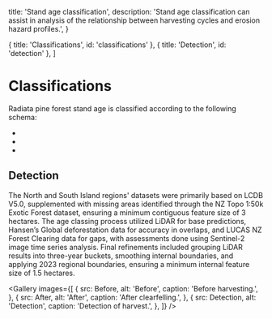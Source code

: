 
  title: 'Stand age classification',
  description:
    'Stand age classification can assist in analysis of the relationship between harvesting cycles and erosion hazard profiles.',
}

  { title: 'Classifications', id: 'classifications' },
  { title: 'Detection', id: 'detection' },
]

# Classifications

Radiata pine forest stand age is classified according to the following schema:

-
-
-

## Detection

The North and South Island regions' datasets were primarily based on LCDB V5.0, supplemented with missing areas identified through the NZ Topo 1:50k Exotic Forest dataset, ensuring a minimum contiguous feature size of 3 hectares. The age classing process utilized LiDAR for base predictions, Hansen’s Global deforestation data for accuracy in overlaps, and LUCAS NZ Forest Clearing data for gaps, with assessments done using Sentinel-2 image time series analysis. Final refinements included grouping LiDAR results into three-year buckets, smoothing internal boundaries, and applying 2023 regional boundaries, ensuring a minimum internal feature size of 1.5 hectares.

<Gallery
  images={[
    {
      src: Before,
      alt: 'Before',
      caption: 'Before harvesting.',
    },
    {
      src: After,
      alt: 'After',
      caption: 'After clearfelling.',
    },
    {
      src: Detection,
      alt: 'Detection',
      caption: 'Detection of harvest.',
    },
  ]}
/>
